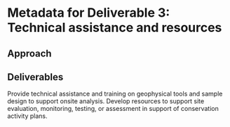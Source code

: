 # Metadata for Deliverable 3: Technical assistance and resources

## Approach

## Deliverables

Provide technical assistance and training on geophysical tools and sample design to support onsite analysis. Develop resources to support site evaluation, monitoring, testing, or assessment in support of conservation activity plans.